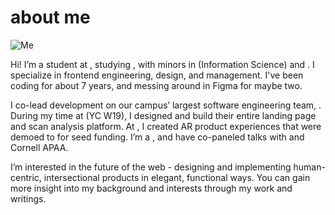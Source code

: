 
<Navbar active='/about' />

# about me

![Me](/photos/bay/IMG_0289.jpg)

Hi! I’m a student at <CustomLink href="https://www.cornell.edu/" text="Cornell University" />, studying <CustomLink href="https://www.cs.cornell.edu/" text="Computer Science" />, with minors in <CustomLink href="https://infosci.cornell.edu/node/946" text="UX" /> (Information Science) and <CustomLink href="/" text="East Asian Studies" />. I specialize in frontend engineering, design, and management. I've been coding for about 7 years, and messing around in Figma for maybe two.

I co-lead development on our campus’ largest software engineering team, <CustomLink
    href='https://www.cornelldti.org/'
    text='Cornell DTI'
/>. During my time at <CustomLink
    href='https://www.instapathbio.com/'
    text='Instapath'
/> (YC W19), I designed and build their entire landing page and scan analysis
platform. At <CustomLink href='https://yoomi.health/' text='Yoomi Health' />, I created
AR product experiences that were demoed to <CustomLink
    href='https://youtu.be/fa9-T6Fie4U?t=300'
    text='Mark Cuban'
/> for seed funding. I’m a <CustomLink
    href='https://neo.com/'
    text='Neo Scholar Finalist'
/>, and have co-paneled talks with <CustomLink
    href='https://bobatalks.com/'
    text='BobaTalks'
/> and Cornell APAA.

I’m interested in the future of the web - designing and implementing human-centric,
intersectional products in elegant, functional ways. You can gain more insight into
my background and interests through my work and writings.
